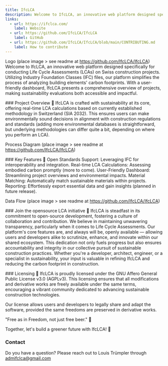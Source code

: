 ```yaml
---
title: IfcLCA
description: Welcome to IfcLCA, an innovative web platform designed specifically for conducting Life Cycle Assessments (LCAs) on Swiss construction projects.
links:
  - url: https://ifclca.com/
    label: Website
  - url: https://github.com/IfcLCA/IfcLCA
    label: GitHub
  - url: https://github.com/IfcLCA/IfcLCA/blob/main/CONTRIBUTING.md
    label: How to contribute
---
```


Logo (place image > see readme at https://github.com/IfcLCA/IfcLCA)
Welcome to IfcLCA, an innovative web platform designed specifically for conducting Life Cycle Assessments (LCAs) on Swiss construction projects. 
Utilizing Industry Foundation Classes (IFC) files, our platform simplifies the process of analyzing building elements' carbon footprints. 
With a user-friendly dashboard, IfcLCA presents a comprehensive overview of projects, making sustainability evaluations both accessible and impactful.

### Project Overview 🏢
IfcLCA is crafted with sustainability at its core, offering real-time LCA calculations based on currently established methodology in Switzerland (SIA 2032). This ensures users can make environmentally sound decisions in alignment with construction regulations and standards (adding more environmental databases is straightforward, but underlying methodologies can differ quite a bit, depending on where you perform an LCA).

Process Diagram (place image > see readme at https://github.com/IfcLCA/IfcLCA)

### Key Features 🔑
Open Standards Support: Leveraging IFC for interoperability and integration.
Real-time LCA Calculations: Assessing embodied carbon promptly (more to come).
User-Friendly Dashboard: Streamlining project overviews and environmental impacts.
Material Matching: Automatically match sustainable materials within projects.
Reporting: Effortlessly export essential data and gain insights (planned in future release).

Data Flow (place image > see readme at https://github.com/IfcLCA/IfcLCA)

### Join the opensource LCA initiative 🚀
IfcLCA is steadfast in its commitment to open-source development, fostering a culture of collaboration and contribution. We believe in maintaining unwavering transparency, particularly when it comes to Life Cycle Assessments. Our platform's core features are, and always will be, openly available — allowing users and developers alike to scrutinize, enhance, and innovate within our shared ecosystem. This dedication not only fuels progress but also ensures accountability and integrity in our collective pursuit of sustainable construction practices. Whether you're a developer, architect, engineer, or a specialist in sustainability, your input is valuable in refining IfcLCA and reducing the carbon footprint in construction.

### Licensing 📄
IfcLCA is proudly licensed under the GNU Affero General Public License v3.0 (AGPLv3). This licensing ensures that all modifications and derivative works are freely available under the same terms, encouraging a vibrant community dedicated to advancing sustainable construction technologies.

Our license allows users and developers to legally share and adapt the software, provided the same freedoms are preserved in derivative works.

"Free as in Freedom, not just free beer." 🍻

Together, let's build a greener future with IfcLCA! 🌿

### Contact
Do you have a question? Please reach out to Louis Trümpler through admifclca@gmail.com

